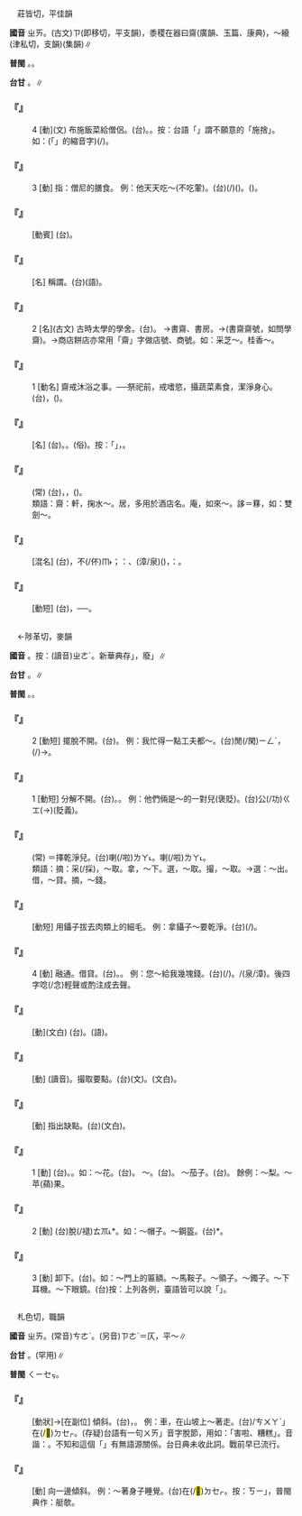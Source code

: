 
=={{ruby|齋|ㄓㄞ}}==

　莊皆切，平佳韻

'''國音''' <rt>ㄓㄞ</rt>。(古文)<rt>ㄗ</rt>(即移切，平支韻)，黍稷在器曰齋(廣韻、玉篇、康典){{ruby|/|ㄗ}}，～縗(津私切，支韻)(集韻)∥

'''普閩''' {{ruby|(文)|ㄗㄞ}}。{{ruby|(白)|ㄗㆤ}}。

'''台甘''' {{ruby|(文)|ㄗㄞ}}。{{ruby|(語)|ㄗㆤ}}∥

    

==='''『{{ruby|齋|ㄓㄞ}}』'''===
:4  [動](文) 布施飯菜給僧侶。(台){{ruby|施|ㄒㄧ}}{{ruby|捨|ㄒㄧㄚˋ}}。{{ruby|布|ㄅㆦ˪}}{{ruby|施|ㄒㄧ}}。按：台語「{{ruby|捨|ㄒㄧㄚˋ}}{{ruby|施|ㄒㄧ˪}}」謂不願意的「施捨」。如：{{ruby|<mark>&#xffb50;</mark>|ㄐㄧㆵ}}(「{{ruby|此|ㄐㄧˋ}}{{ruby|一|ㄐㄧㆵ ͘}}」的縮音字)(/{{ruby|此|ㄐㄧㆵ}}){{ruby|個|ㆤˊ}}{{ruby|捨|ㄒㄧㄚˋ}}{{ruby|施|ㄒㄧ˪}}{{ruby|汝|·ㄌㄧˋ}}。
    

==='''『{{ruby|齋|ㄓㄞ}}』'''===
:3  [動] 指：僧尼的膳食。 例：他天天吃～(不吃葷)。(台){{ruby|伊|ㄧ}}{{ruby|逐|ㄉㄚㆶ ͘}}{{ruby|日|ㆢㄧㆵ ͘/ㄌㄧㆵ ͘}}(/{{ruby|每|ㄇㄨㄞˋ}}{{ruby|日|ㆢㄧㆵ ͘/ㄌㄧㆵ ͘}}){{ruby|攏|ㄌㆲˋ}}{{ruby|食|ㄐㄧㄚㆷ ͘}}({{ruby|素|ㄙㆦ˪}}){{ruby|菜|ㄘㄞ˪}}。{{ruby|無|ㆠㄜˊ}}{{ruby|食|ㄐㄧㄚㆷ ͘}}{{ruby|臊|ㄘㄜ}}({{ruby|魚|ㄏㄧˊ}}{{ruby|肉|ㆠㄚㆷ}}{{ruby|類|ㄌㄨㄧ˫}})。
    

==='''『{{ruby|齋|ㄓㄞ}}{{ruby|僧|ㄙㄥ}}』'''===
: [動賓] (台){{ruby|施|ㄒㄧ}}{{ruby|捨|ㄒㄧㄚˋ}}{{ruby|食|ㄒㄧㆵ ͘}}{{ruby|物|ㆠㄨㆵ ͘}}{{ruby|付|ㄏㆦ˫}}{{ruby|和|ㄏㄨㆤˊ/ㄏㆤˊ}}{{ruby|尚|ㄒㄧㆧ˫/ㄒㄧㆫ˫}}。
    

==='''『{{ruby|齋|ㄓㄞ}}{{ruby|姑|ㄍㄨ}}』'''===
: [名] 稱謂。(台){{ruby|菜|ㄘㄞ˪}}{{ruby|姑|ㄍㆦ}}(語)。
    

==='''『{{ruby|齋|ㄓㄞ}}』'''===
:2  [名](古文) 古時太學的學舍。(台){{ruby|古|ㄍㆦˋ}}{{ruby|早|ㄗㄚˋ}}{{ruby|丌|ㆤ}}{{ruby|大|ㄉㄞ˫}}{{ruby|學|ㄏㄚㆶ ͘}}{{ruby|校|ㄏㄠ˫}}{{ruby|舍|ㄒㄧㄚˋ}}。 →書齋、書房。→(書齋齋號，如問學齋)。→商店餅店亦常用「齋」字做店號、商號。如：采芝～。桂香～。
    

==='''『{{ruby|齋|ㄓㄞ}}』'''===
:1  [動名] 齋戒沐浴之事。──祭祀前，戒嗜慾，攝蔬菜素食，潔淨身心。(台){{ruby|保|ㄅㄜˋ}}{{ruby|持|ㄑㄧˊ}}{{ruby|身|ㄒㄧㄣ}}{{ruby|心|ㄒㄧㆬ}}{{ruby|丌|ㆤ}}{{ruby|清|ㄑㄧㄥ}}{{ruby|氣|ㄎㄧ˪}}{{ruby|相|ㄒㄧㆫ˪/ㄒㄧㆧ˪}}，({{ruby|通|ㄊㄤ}}{{ruby|竭|ㄍㄧㄚㆵ ͘}}{{ruby|祭|ㄗㆤ˪}}{{ruby|拜|ㄅㄞ˪}}{{ruby|丌|ㆤ}}{{ruby|虔|ㄎㄧㄢˊ}}{{ruby|誠|ㄒㄧㄥˊ}})。
    

==='''『{{ruby|書|ㄕㄨ}}{{ruby|齋|ㄓㄞ}}』'''===
: [名] (台){{ruby|書|ㄙㄨ}}{{ruby|齋|ㄗㄞ}}。{{ruby|書|ㄗㄨ}}{{ruby|房|ㄅㄤˊ}}。{{ruby|讀|ㄊㄚㆶ ͘}}{{ruby|冊|ㄘㆤㆷ}}{{ruby|間|ㄍㄧㄥ}}(俗)。按：「{{ruby|齋|ㄗㄞ}}」，{{ruby|本|ㄅㄨㄣˋ}}{{ruby|義|ㆣㄧ˫}}{{ruby|是|ㄒㄧ˫}}{{ruby|安|ㄢ}}{{ruby|靜|ㄐㄧㄥ˫}}{{ruby|修|ㄒㄧㄨ}}{{ruby|養|ㄧㆲˋ}}{{ruby|丌|ㆤ}}{{ruby|所|ㄙㆦˋ}}{{ruby|在|ㄗㄞ˫}}。
    

==='''『{{ruby|齋|ㄓㄞ}}{{ruby|戒|ㄐㄧㄝˋ}}{{ruby|沐|ㄇㄨˋ}}{{ruby|浴|ㄩˋ}}』'''===
: (常) (台){{ruby|祭|ㄗㆤ˪}}{{ruby|神|ㄒㄧㄣˊ}}{{ruby|前|ㄐㄧㄥˊ}}，{{ruby|洗|ㄙㄨㆤˋ/ㄙㆤˋ}}{{ruby|淨|ㄐㄧㄥ˫}}{{ruby|身|ㄒㄧㄣ}}{{ruby|體|ㄊㆤˋ}}{{ruby|戒|ㄍㄞ˪}}{{ruby|酒|ㄐㄧㄨˋ}}{{ruby|色|ㄒㄧㆤㆶ}}，{{ruby|表|ㄅㄧㄠˋ}}{{ruby|示|ㄒㄧ˫}}{{ruby|虔|ㄎㄧㄢˊ}}{{ruby|誠|ㄒㄧㄥˊ}}({{ruby|誠|ㄒㄧㄥˊ}}{{ruby|心|ㄒㄧㆬ}})。
:類語：齋：軒，掬水～。居，多用於酒店名。庵，如來～。誃＝簃，如：雙劍～。
:
    

==='''『{{ruby|花|ㄏㄨㄚ}}{{ruby|齋|ㄓㄞ}}』'''===
: [混名] (台){{ruby|信|ㄒㄧㄣ˪}}{{ruby|佛|ㄏㄨㆵ ͘}}{{ruby|丌|ㆤ}}{{ruby|人|ㄌㄤˊ}}{{ruby|素|ㄙㆦ˪}}{{ruby|食|ㄒㄧㆵ ͘}}，{{ruby|但|ㄉㄢ˫}}不(/伓)<rt>ㆬ˫</rt>{{ruby|是|ㄒㄧ˫}}{{ruby|每|ㄇㄨㄧˋ}}{{ruby|日|ㆢㄧㆵ ͘/ㄌㄧㆵ ͘}}{{ruby|三|ㄙㆩ}}{{ruby|頓|ㄉㆭ˪}}；{{ruby|而|ㆢㄧˊ/ㄌㄧˊ}}{{ruby|選|ㄙㄨㄢˋ}}{{ruby|定|ㄉㄧㄥ˫}}：{{ruby|初|ㄘㄨㆤ/ㄘㆤ}}{{ruby|一|ㄧㆵ}}、{{ruby|十|ㄗㄚㆴ ͘}}{{ruby|五|ㆣㆦ˫}}{{ruby|或|ㄧㄚㆷ ͘}}{{ruby|逢|ㄏㆲˊ}}{{ruby|三|ㄙㆩ}}{{ruby|六|ㄌㄚㆶ ͘}}{{ruby|九|ㄍㄠˋ}}{{ruby|日|ㆢㄧㆵ ͘/ㄌㄧㆵ ͘}}(漳/泉){{ruby|素|ㄙㆦ˪}}{{ruby|食|ㄒㄧㆵ ͘}}({{ruby|食|ㄐㄧㄚㆷ ͘}}{{ruby|菜|ㄘㄞ˪}})，{{ruby|叫|ㄍㄧㄜ˪}}{{ruby|做|ㄗㄜ˪/ㄗㄨㆤ˪}}：{{ruby|花|ㄏㄨㆤ}}{{ruby|齋|ㄗㄞ}}。
    

==='''『{{ruby|吃|ㄔ}}{{ruby|齋|ㄓㄞ}}』'''===
: [動短] (台){{ruby|食|ㄐㄧㄚㆷ ͘}}{{ruby|菜|ㄘㄞ˪}}，{{ruby|無|ㆠㄜˊ}}{{ruby|食|ㄐㄧㄚㆷ ͘}}{{ruby|臊|ㄘㄜ}}──{{ruby|佛|ㄏㄨㆵ ͘}}{{ruby|教|ㄍㄠ˪}}{{ruby|徒|ㄉㆦˊ}}{{ruby|丌|ㆤ}}{{ruby|習|ㄒㄧㆵ ͘}}{{ruby|慣|ㄍㄨㄢ˪}}。
    

=={{ruby|摘|ㄓㄞ}}==

　←陟革切，麥韻{{ruby|＝|ㄓㄜˊ}}

'''國音''' {{ruby|(語)|ㄓㄞ}}。按：(讀音)<rt>ㄓㄜˊ</rt>。新華典存{{ruby|「|ㄓㄞ}}」，廢{{ruby|「|ㄓㄜˊ}}」∥

'''台甘''' {{ruby|(文)|ㄉㄧㆤㆶ}}。{{ruby|(語)|ㄉㄧㄚㆷ}}{{ruby|、|ㄌㄧㄚㆷ}}∥

'''普閩''' {{ruby|(文)|ㄉㄧㆤㆶ}}。{{ruby|(白)|ㄉㄧㄚㆷ}}。

    

==='''『{{ruby|摘|ㄓㄞ}}{{ruby|不|ㄅㄨˋ}}{{ruby|開|ㄎㄞ}}』'''===
:2  [動短] 擺脫不開。(台){{ruby|放|ㄅㄤ˪}}{{ruby|<mark>&#xffa45;</mark>|ㆠㆤ˫/ㆠㄨㆤ˫}}{{ruby|落|ㄌㄜㆷ ͘}}{{ruby|去|ㄎㄧ˪}}。 例：我忙得一點工夫都～。(台){{ruby|我|ㆣㄨㄚˋ}}{{ruby|誠|ㄐㄧㆩˊ}}{{ruby|無|ㆠㄜˊ}}閒(/閑)<rt>ㄧㄥˊ</rt>，{{ruby|連|ㄌㄧㆰˊ}}{{ruby|小|ㄒㄧㄜˋ}}{{ruby|可|ㄎㄨㄚˋ}}{{ruby|走|ㄗㄠˋ}}{{ruby|閃|ㄒㄧㆰˋ}}{{ruby|著|ㄉㄧㄜㆷ}}(/{{ruby|都|ㄉㄜ˫}}){{ruby|<mark>&#xffa45;</mark>|ㆠㆤ˫/ㆠㄨㆤ˫}}{{ruby|用|ㄧㄥ˫/ㄧㆲ˫}}{{ruby|得|ㄉㄧㆵ}}→{{ruby|<mark>&#xffa45;</mark>|ㆠㆤ˫/ㆠㄨㆤ˫}}{{ruby|走|ㄗㄠˋ}}{{ruby|閃|ㄒㄧㆰˋ}}{{ruby|得|ㄉㄧㆵ}}。
    

==='''『{{ruby|摘|ㄓㄞ}}{{ruby|不|ㄅㄨˋ}}{{ruby|開|ㄎㄞ}}』'''===
:1  [動短] 分解不開。(台){{ruby|拆|ㄊㄧㄚㆷ}}{{ruby|<mark>&#xffa45;</mark>|ㆠㆤ˫/ㆠㄨㆤ˫}}{{ruby|開|ㄎㄨㄧ}}。{{ruby|<mark>&#xffa45;</mark>|ㆠㆤ˫/ㆠㄨㆤ˫}}{{ruby|離|ㄌㄧ˫}}{{ruby|開|ㄎㄨㄧ}}。 例：他們倆是～的一對兒(褒貶)。(台){{ruby|您|ㄌㄧㄣˋ}}{{ruby|兩|ㄋㆭ˫}}{{ruby|個|ㆤˊ}}{{ruby|是|ㄒㄧ˫}}{{ruby|司|ㄙㄞ}}公(/功)<rt>ㄍㆲ</rt>{{ruby|仔|ㄚ}}{{ruby|聖|ㄒㄧㄥ˪}}{{ruby|桮|ㄅㄨㆤ}}(→{{ruby|想|ㄒㄧㆫ˫/ㄒㄧㆧ˫}}{{ruby|桮|ㄅㄨㆤ}})(貶義)。
    

==='''『{{ruby|摘|ㄓㄞ}}{{ruby|乾|ㄍㄢ}}{{ruby|淨|ㄐㄧㄥˋ}}{{ruby|了|ㄌㄜ}}』'''===
: (常) ＝擇乾淨兒。(台){{ruby|卸|ㄒㄧㄚ˪}}{{ruby|責|ㄐㄧㆤㆶ}}{{ruby|任|ㆢㄧㆬ˫/ㄌㄧㆬ˫}}喇(/啦)<rt>ㄌㄚ˪</rt>。{{ruby|已|ㄧˋ}}{{ruby|經|ㄍㄧㄥ}}{{ruby|無|ㆠㄜˊ}}{{ruby|責|ㄐㄧㆤㆶ}}{{ruby|任|ㆢㄧㆬ˫/ㄌㄧㆬ˫}}喇(/啦)<rt>ㄌㄚ˪</rt>。
:類語：摘：采(/採)，～取。拿，～下。選，～取。撮，～取。→選：～出。借，～貸。摘，～錢。
:
    

==='''『{{ruby|摘|ㄓㄞ}}{{ruby|毛|ㄇㄠˊ}}{{ruby|兒|ㄦ}}』'''===
: [動短] 用鑷子拔去肉類上的細毛。 例：拿鑷子～要乾淨。(台){{ruby|用|ㄧㆲ˫}}{{ruby|鋏|ㄫㆤㆷ}}{{ruby|仔|ㄚ}}{{ruby|挽|ㆠㄢˋ}}{{ruby|毛|ㄇㆭˊ}}{{ruby|著|ㄉㄧㄜㆷ}}(/{{ruby|都|ㄉㄜ˫}}){{ruby|愛|ㄞ˪}}{{ruby|挽|ㆠㄢˋ}}{{ruby|付|ㄏㆦ˫}}{{ruby|伊|ㄧ}}{{ruby|清|ㄑㄧㄥ}}{{ruby|氣|ㄎㄧ˪}}。
    

==='''『{{ruby|摘|ㄓㄞ}}』'''===
:4  [動] 融通。借貸。(台){{ruby|暫|ㄗㆰ˫/ㄐㄧㆰ˫}}{{ruby|借|ㄐㄧㄜㆷ}}。{{ruby|撥|ㄅㄨㄚㆷ}}{{ruby|借|ㄐㄧㄜㆷ}}。 例：您～給我幾塊錢。(台){{ruby|汝|ㄌㄧˋ}}{{ruby|先|ㄒㄧㄥ}}{{ruby|幾|ㄍㄨㄧˋ}}{{ruby|箍|ㄎㆦ}}{{ruby|銀|ㆣㄨㄣˊ/ㆣㄧㄣˊ}}{{ruby|仔|ㄚ}}{{ruby|借|ㄐㄧㄜㆷ}}(/{{ruby|撥|ㄅㄨㄚㆷ}}){{ruby|我|ㆣㄨㄚˋ}}{{ruby|咧|ㄌㆤ˪}}。/{{ruby|我|ㆣㄨㄚˋ}}{{ruby|<mark>&#xffa49;</mark>|ㆠㆤㆷ/ㆠㄨㆤㆷ}}(泉/漳){{ruby|共|ㄍㄚ˫}}{{ruby|汝|ㄌㄧˋ}}{{ruby|扶|ㄆㆦˊ}}{{ruby|排|ㄅㄞˊ}}{{ruby|幾|·ㄍㄨㄧˋ}}{{ruby|棵|·ㄎㆦ}}{{ruby|銀|·ㆣㄨㄣˊ/ㆣㄧㄣˊ}}{{ruby|仔|ㄚ}}。後四字唸(/念)輕聲或酌注成去聲。
    

==='''『{{ruby|摘|ㄓㄞ}}{{ruby|記|ㄐㄧˋ}}』'''===
: [動](文白) (台){{ruby|摘|ㄉㄧㆤㆶ}}{{ruby|記|ㄍㄧ˪}}。{{ruby|摘|ㄉㄧㄚㆷ}}{{ruby|記|ㄍㄧ˪}}(語)。
    

==='''『{{ruby|摘|ㄓㄞ}}{{ruby|要|ㄧㄠˋ}}』'''===
: [動] (讀音){{ruby|摘|ㄓㄜˊ}}{{ruby|要|ㄧㄠˋ}}。撮取要點。(台){{ruby|摘|ㄉㄧㆤㆶ}}{{ruby|要|ㄧㄠ˪}}(文)。{{ruby|摘|ㄉㄧㄚㆷ}}{{ruby|要|ㄧㄠ˪}}(文白)。
    

==='''『{{ruby|指|ㄓˇ}}{{ruby|摘|ㄓㄜˊ/ㄓㄞ}}』'''===
: [動] 指出缺點。(台){{ruby|指|ㄐㄧˋ}}{{ruby|摘|ㄉㄧㆤㆶ}}(文白)。
    

==='''『{{ruby|摘|ㄓㄞ}}』'''===
:1  [動] (台){{ruby|挽|ㆠㄢˋ}}。{{ruby|摘|ㄉㄧㄚㆷ}}。如：～花。(台){{ruby|挽|ㆠㄢˋ}}{{ruby|花|ㄏㄨㆤ}}。 ～{{ruby|牙|ㄧㄚˊ}}。(台){{ruby|挽|ㆠㄢˋ}}{{ruby|嘴|ㄘㄨㄧ˪}}{{ruby|齒|ㄎㄧˋ}}。 ～茄子。(台){{ruby|挽|ㆠㄢˋ}}{{ruby|茄|ㄍㄧㄜˊ}}。 餘例：～梨。～苹(蘋)果。
    

==='''『{{ruby|摘|ㄓㄞ}}』'''===
:2  [動] (台)脫(/褪)<rt>ㄊㆭ˪</rt>{{ruby|或|ㄧㄚㆷ ͘}}{{ruby|<mark>&#xffef5;</mark>|ㄌㄧㄨ˪}}*。如：～帽子。～鋼盔。(台){{ruby|<mark>&#xffef5;</mark>|ㄌㄧㄨ˪}}*{{ruby|帽|ㆠㄜ˫}}{{ruby|仔|ㄚ}}。
    

==='''『{{ruby|摘|ㄓㄞ}}』'''===
:3  [動] 卸下。(台){{ruby|剝|ㄅㄚㆶ}}。如：～門上的匾額。～馬鞍子。～領子。～鐲子。～下耳機。～下眼鏡。(台)按：上列各例，臺語皆可以說「{{ruby|剝|ㄅㄚㆶ}}」。
    

=={{ruby|側|ㄓㄞ}}==

　札色切，職韻

'''國音''' <rt>ㄓㄞ</rt>。(常音)<rt>ㄘㄜˋ</rt>。(另音)<rt>ㄗㄜˋ</rt>＝仄，平～∥

'''台甘''' {{ruby|(文)|ㄑㄧㆤㆶ}}。{{ruby|(語)|ㄑㄧㄚㆷ}}(罕用)∥

'''普閩''' <rt>ㄑㄧㆤㆶ</rt>。

    

==='''『{{ruby|側|ㄓㄞ}}{{ruby|歪|ㄨㄞ}}{{ruby|→|·ㄨㄞ}}』'''===
: [動狀]→[在副位] 傾斜。(台){{ruby|欹|ㄎㄧ}}，{{ruby|歪|ㄨㆮ/ㄨㄞ}}{{ruby|斜|ㄑㄧㄚˊ}}。 例：車，在山坡上～著走。(台){{ruby|車|ㄑㄧㄚ}}{{ruby|踮|ㄉㄧㆰ˪}}{{ruby|崎|ㄍㄧㄚˊ}}{{ruby|仔|ㄚ}}{{ruby|頂|ㄉㄧㄥˋ}}{{ruby|欹|ㄎㄧ}}{{ruby|欹|ㄎㄧ}}{{ruby|仔|ㄚ}}/{{ruby|「|ㄘㄨ}}<rt>ㄘㄨ</rt><rt>ㄚˋ</rt>」在(/<mark>&#xf9549;</mark>)<rt>ㄉㆤㆷ</rt>{{ruby|行|ㄍㄧㆩˊ}}。(存疑)台語有一句{{ruby|「|ㄗㄞˊ}}<rt>ㄨㄞ</rt>」音字脫節，用如：「害啦、糟糕」。音諧：{{ruby|臍|ㄗㄞˊ}}{{ruby|歪|ㄨㄞ}}。不知和這個「{{ruby|側|ㄓㄞ}}{{ruby|歪|ㄨㄞ}}」有無語源關係。台日典未收此詞。戰前早已流行。
    

==='''『{{ruby|側|ㄓㄞ}}{{ruby|棱|·ㄌㄥˊ}}』'''===
: [動] 向一邊傾斜。 例：～著身子睡覺。(台){{ruby|倒|ㄉㄜˋ}}{{ruby|坦|ㄊㄢˋ}}{{ruby|欹|ㄎㄧ}}{{ruby|身|ㄒㄧㄣ}}在(/<mark>&#xf9549;</mark>)<rt>ㄉㆤㆷ</rt>{{ruby|睏|ㄎㄨㄣ˪}}。按：{{ruby|「|ㄊㄢˋ}}<rt>ㄎㄧ</rt>」，普閩典作：艇欹。
    
